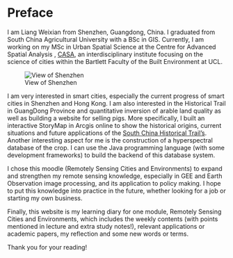 # Preface {.unnumbered}

I am Liang Weixian from Shenzhen, Guangdong, China. I graduated from South China Agricultural University with a BSc in GIS. Currently, I am working on my MSc in Urban Spatial Science at the Centre for Advanced Spatial Analysis , [CASA](https://www.ucl.ac.uk/bartlett/casa/), an interdisciplinary institute focusing on the science of cities within the Bartlett Faculty of the Built Environment at UCL.

![View of Shenzhen](img/other/Shenzhen.jpg)

I am very interested in smart cities, especially the current progress of smart cities in Shenzhen and Hong Kong. I am also interested in the Historical Trail in GuangDong Province and quantitative inversion of arable land quality as well as building a website for selling pigs. More specifically, I built an interactive StoryMap in Arcgis online to show the historical origins, current situations and future applications of the [South China Historical Trail's](https://www.nanyueguyidao.cn/). Another interesting aspect for me is the construction of a hyperspectral database of the crop. I can use the Java programming language (with some development frameworks) to build the backend of this database system.

I chose this moodle (Remotely Sensing Cities and Environments) to expand and strengthen my remote sensing knowledge, especially in GEE and Earth Observation image processing, and its application to policy making. I hope to put this knowledge into practice in the future, whether looking for a job or starting my own business.

Finally, this website is my learning diary for one module, Remotely Sensing Cities and Environments, which includes the weekly contents (with points mentioned in lecture and extra study notes!), relevant applications or academic papers, my reflection and some new words or terms.

Thank you for your reading!
